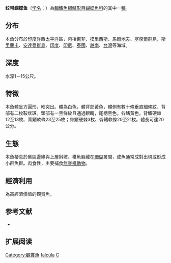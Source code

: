 {{Speciesbox
| name = 纹带蝴蝶鱼
| image = bep_chaetodon_falcula.jpg
| image_width = 250px
| status = LC
| status_system = IUCN3.1
| genus = Chaetodon
| species = falcula
| authority = Bloch, 1795<ref name='id7622'>{{cite web| url =http://www.bioinfo.cn/db05/BjdwSpecies.php?action=view&id=7622| title =纹带蝴蝶鱼| work =中国动物物种编目数据库| publisher =中国科学院微生物研究所| author =中国科学院动物研究所| accessdate =2009-04-16| deadurl =yes| archiveurl =https://web.archive.org/web/20160305090417/http://www.bioinfo.cn/db05/BjdwSpecies.php?action=view&id=7622| archivedate =2016-03-05}}</ref>
| synonyms = *''Anisochaetodon falcula''<br /><small>Bloch, 1795</small>
*''Chaetodon dizoster''<br /><small>Valenciennes, 1831</small>
*''Tetragonoptrus dizoster''<br /><small>Valenciennes, 1831</small>
}}

'''纹带蝴蝶鱼'''（[[学名|学名]]：{{lang|la|''Chaetodon falcula''}}）為[[輻鰭魚綱|輻鰭魚綱]][[鱸形目|鱸形目]][[蝴蝶魚科|蝴蝶魚科]]的其中一[[種|種]]。

==分布==
本魚分布於[[印度洋|印度洋]]西[[太平洋|太平洋]]區，包括[[東非|東非]]、[[模里西斯|模里西斯]]、[[馬爾地夫|馬爾地夫]]、[[塞席爾群島|塞席爾群島]]、[[斯里蘭卡|斯里蘭卡]]、[[安達曼群島|安達曼群島]]、[[印度|印度]]、[[印尼|印尼]]、[[泰國|泰國]]、[[越南|越南]]、[[台灣|台灣]]等海域。

==深度==
水深1－15公尺。

==特徵==
本魚體呈方圓形，吻突出。體為白色，體背部黃色，體側有數十條垂直細條紋，背部有二枚鞍狀斑。頭部有一黑條紋且通過眼睛，尾柄黑色。各鰭黃色。背鰭硬棘12至13枚、背鰭軟條23至25枚；臀鰭硬棘3枚、臀鰭軟條20至21枚。體長可達20公分。

==生態==
本魚棲息於礁區邊緣與上層斜坡。稚魚躲藏在[[珊瑚|珊瑚]]叢間，成魚通常成對出現或形成小群魚群。肉食性，主要捕食[[無脊椎動物|無脊椎動物]]。  
==經濟利用==
為高經濟價值的觀賞魚。

==参考文献==
{{reflist}}
*{{FishBase_species|genus=Chaetodon|species=falcula|year=2011|month=12}}

== 扩展阅读 ==
{{refbegin}}
{{wikispecies-inline|Chaetodon falcula|纹带蝴蝶鱼}}
{{refend}}
{{Taxonbar|from=Q1925587}}

[[Category:觀賞魚|Category:觀賞魚]]
[[Category:蝴蝶魚屬|falcula]]
[[Category:1795年描述的魚類|C]]

{{鱸形目小作品}}